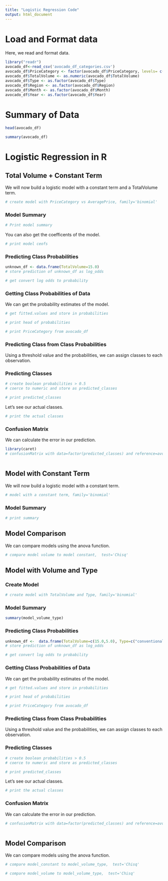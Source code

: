 ```yaml
---
title: "Logistic Regression Code"
output: html_document
---
```


# Load and Format data
Here, we read and format data.
```r
library("readr")
avocado_df<-read_csv('avocado_df_categories.csv')
avocado_df$PriceCategory <- factor(avocado_df$PriceCategory, levels= c("Cheap","Expensive"),labels=c(0,1))
avocado_df$TotalVolume <- as.numeric(avocado_df$TotalVolume) 
avocado_df$Type <- as.factor(avocado_df$Type) 
avocado_df$Region <- as.factor(avocado_df$Region) 
avocado_df$Month <- as.factor(avocado_df$Month) 
avocado_df$Year <- as.factor(avocado_df$Year) 
```

# Summary of Data

```r
head(avocado_df)
```

```r
summary(avocado_df)
```

# Logistic Regression in R

## Total Volume + Constant Term

We will now build a logistic model with a constant term and a TotalVolume term.

```r
# create model with PriceCategory vs AveragePrice, family='binomial'

```
### Model Summary

```r
# Print model summary

```

You can also get the coefficents of the model.

```r
# print model ceofs

```


### Predicting Class Probabilities
```r

unknown_df <- data.frame(TotalVolume=15.0)
# store prediction of unknown_df as log_odds
```

```r
# get convert log odds to probability


```

### Getting Class Probabilities of Data

We can get the probability estimates of the model.
```r
# get fitted.values and store in probabilities

# print head of probabilities
```

```r
# print PriceCategory from avocado_df

```



### Predicting Class from Class Probabilities

Using a threshold value and the probabilities, we can assign classes to each observation.

### Predicting Classes

```r
# create boolean probabilities > 0.5
# coerce to numeric and store as predicted_classes

# print predicted_classes

```
Let's see our actual classes.
```r
# print the actual classes

```

### Confusion Matrix

We can calculate the error in our prediction.
```r
library(caret)
# confusionMatrix with data=factor(predicted_classes) and reference=avocado_df$PriceCategory



```

## Model with Constant Term

We will now build a logistic model with a constant term.

```r
# model with a constant term, family='binomial'


```
### Model Summary

```r
# print summary

```
## Model Comparison

We can compare models using the anova function.

```r
# compare model volume to model constant,  test='Chisq'


```



## Model with Volume and Type 

### Create Model
```r
# create model with TotalVolume and Type, family='binomial'


```

### Model Summary

```r
summary(model_volume_type)
```

### Predicting Class Probabilities
```r
unknown_df <-  data.frame(TotalVolume=c(15.0,5.0), Type=c("conventional","organic"))
# store prediction of unknown_df as log_odds


```

```r
# get convert log odds to probability


```

### Getting Class Probabilities of Data

We can get the probability estimates of the model.
```r
# get fitted.values and store in probabilities

# print head of probabilities


```

```r
# print PriceCategory from avocado_df

```



### Predicting Class from Class Probabilities

Using a threshold value and the probabilities, we can assign classes to each observation.

### Predicting Classes

```r
# create boolean probabilities > 0.5
# coerce to numeric and store as predicted_classes

# print predicted_classes

```
Let's see our actual classes.
```r
# print the actual classes

```

### Confusion Matrix

We can calculate the error in our prediction.
```r
# confusionMatrix with data=factor(predicted_classes) and reference=avocado_df$PriceCategory



```
## Model Comparison

We can compare models using the anova function.

```r
# compare model_constant to model_volume_type,  test='Chisq'


```

```r
# compare model_volume to model_volume_type,  test='Chisq'


```


